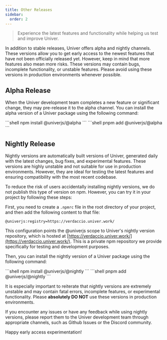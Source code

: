 ```yaml
---
title: Other Releases
sidebar:
  order: 2
---
```


> Experience the latest features and functionality while helping us test and improve Univer.

In addition to stable releases, Univer offers alpha and nightly channels. These versions allow you to get early access to the newest features that have not been officially released yet. However, keep in mind that more features also mean more risks. These versions may contain bugs, incomplete functionality, or unstable features. Please avoid using these versions in production environments whenever possible.

## Alpha Release

When the Univer development team completes a new feature or significant change, they may pre-release it to the alpha channel. You can install the alpha version of a Univer package using the following command:


<Tabs>
  <TabItem label="npm">
    ```shell
      npm install @univerjs/<package-name>@alpha
    ```
  </TabItem>
  <TabItem label="pnpm">
    ```shell
      pnpm add @univerjs/<package-name>@alpha
    ```
  </TabItem>
</Tabs>

## Nightly Release

Nightly versions are automatically built versions of Univer, generated daily with the latest changes, bug fixes, and experimental features. These versions are highly unstable and not suitable for use in production environments. However, they are ideal for testing the latest features and ensuring compatibility with the most recent codebase.

To reduce the risk of users accidentally installing nightly versions, we do not publish this type of version on npm. However, you can try it in your project by following these steps:

First, you need to create a `.npmrc` file in the root directory of your project, and then add the following content to that file:

```Properties title=".npmrc"
@univerjs:registry=https://verdaccio.univer.work/
```

This configuration points the @univerjs scope to Univer's nightly version repository, which is hosted at  [https://verdaccio.univer.work/](https://verdaccio.univer.work/). This is a private npm repository we provide specifically for testing and development purposes.

Then, you can install the nightly version of a Univer package using the following command:

<Tabs>
  <TabItem label="npm">
    ```shell
      npm install @univerjs/<package-name>@nightly
    ```
  </TabItem>
  <TabItem label="pnpm">
    ```shell
      pnpm add @univerjs/<package-name>@nightly
    ```
  </TabItem>
</Tabs>

It is especially important to reiterate that nightly versions are extremely unstable and may contain fatal errors, incomplete features, or experimental functionality. Please **absolutely DO NOT** use these versions in production environments.

If you encounter any issues or have any feedback while using nightly versions, please report them to the Univer development team through appropriate channels, such as Github Issues or the Discord community.

Happy early access experimentation!
